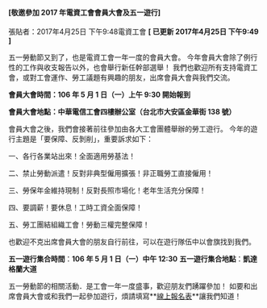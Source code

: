 #### [敬邀參加 2017 年電資工會會員大會及五一遊行]

張貼者：2017年4月25日 下午9:48電資工會  **[ 已更新 2017年4月25日 下午9:49 ]**



五一勞動節又到了，也是電資工會一年一度的會員大會。 今年會員大會除了例行性的工作與收支報告以外，也會舉行新任幹部選舉！ 我們也歡迎所有支持電資工會，或對工會運作、勞工議題有興趣的朋友，出席會員大會與我們交流。

**會員大會時間：106 年 5 月 1 日（一）上午 9:30 開始報到**

**會員大會地點：中華電信工會四樓辦公室（台北市大安區金華街 138 號）**

會員大會之後，我們會接著前往參加由各大工會團體舉辦的勞工遊行。
今年的遊行主題是「要保障、反剝削」，重要訴求如下：

一、各行各業站出來！全面適用勞基法！

二、禁止勞動派遣！反對非典型僱用擴張！非正職勞工直接僱用！

三、勞保年金維持現制！反對長照市場化！老年生活充分保障！

四、要調薪！要休息！工時工資全面保障！

五、勞工團結組織工會！勞動三權完整保障！

也歡迎不克出席會員大會的朋友自行前往，可以在遊行隊伍中以會旗找到我們。

**五一遊行集合時間**：**106 年 5 月 1 日（一）中午 12:30**
**五一遊行集合地點**：**凱達格蘭大道**

五一勞動節的相關活動．是工會一年一度盛事，歡迎朋友們踴躍參加！
如要和出席會員大會或和我們一起參加遊行，煩請填寫**[線上報名表](https://goo.gl/forms/lziBeBSRIVwJ3Csp2)**讓我們知道！

